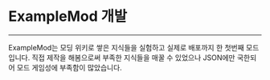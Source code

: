 # ExampleMod 개발

---

ExampleMod는 모딩 위키로 쌓은 지식들을 실험하고 실제로 배포까지 한 첫번째 모드입니다.
직접 제작을 해봄으로써 부족한 지식들을 매꿀 수 있었으나 JSON에만 국한되어 모드 게임성에 부족함이 많았습니다.

<RepoCard repository="exampleMod" />
